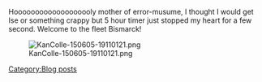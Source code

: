 Hooooooooooooooooooly mother of error-musume, I thought I would get Ise or something crappy but 5 hour timer just stopped my heart for a few second. Welcome to the fleet Bismarck!

[[File:KanColle-150605-19110121.png|left]]
[[Category:Blog posts]]